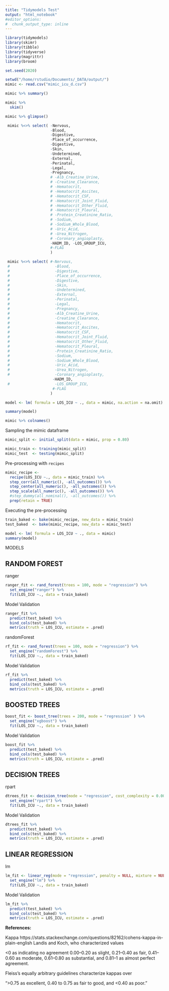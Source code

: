 ```yaml
---
title: "Tidymodels Test"
output: "html_notebook"
#editor_options: 
#  chunk_output_type: inline
---
```


```r
library(tidymodels)
library(skimr)
library(tibble)
library(tidyverse)
library(magrittr)
library(broom)
```

```r
set.seed(2020)
```

```r
setwd("/home/rstudio/Documents/_DATA/output/")
mimic <- read.csv("mimic_icu_d.csv")
```

```r
mimic %>% summary()
```

```r
mimic %>% 
  skim()
```

```r
mimic %>% glimpse()
```

```r
 mimic %<>% select( -Nervous, 
                    -Blood, 
                    -Digestive, 
                    -Place_of_occurrence, 
                    -Digestive,
                    -Skin, 
                    -Undetermined, 
                    -External,
                    -Perinatal, 
                    -Legal, 
                    -Pregnancy,
                    # -Alb_Creatine_Urine,
                    # -Creatine_Clearance,
                    # -Hematocrit,
                    # -Hematocrit_Ascites,
                    # -Hematocrit_CSF, 
                    # -Hematocrit_Joint_Fluid,   
                    # -Hematocrit_Other_Fluid, 
                    # -Hematocrit_Pleural,
                    # -Protein_Creatinine_Ratio, 
                    # -Sodium, 
                    # -Sodium_Whole_Blood, 
                    # -Uric_Acid, 
                    # -Urea_Nitrogen,
                    # -Coronary_angioplasty,
                    -HADM_ID, -LOS_GROUP_ICU,
                    #-FLAG
                    )
```

```r
 mimic %<>% select( #-Nervous, 
 #                    -Blood, 
 #                    -Digestive, 
 #                    -Place_of_occurrence, 
 #                    -Digestive,
 #                    -Skin, 
 #                    -Undetermined, 
 #                    -External,
 #                    -Perinatal, 
 #                    -Legal, 
 #                    -Pregnancy,
 #                    -Alb_Creatine_Urine,
 #                    -Creatine_Clearance,
 #                    -Hematocrit,
 #                    -Hematocrit_Ascites,
 #                    -Hematocrit_CSF, 
 #                    -Hematocrit_Joint_Fluid,   
 #                    -Hematocrit_Other_Fluid, 
 #                    -Hematocrit_Pleural,
 #                    -Protein_Creatinine_Ratio, 
 #                    -Sodium, 
 #                    -Sodium_Whole_Blood, 
 #                    -Uric_Acid, 
 #                    -Urea_Nitrogen,
 #                    -Coronary_angioplasty,
                     -HADM_ID, 
 #                    -LOS_GROUP_ICU,
                     #-FLAG
                    )
```


```r
model <- lm( formula = LOS_ICU ~ ., data = mimic, na.action = na.omit)

summary(model)
```

```r
mimic %>% colnames()
```

Sampling the mimic dataframe

```r
mimic_split <- initial_split(data = mimic, prop = 0.80)

mimic_train <- training(mimic_split)
mimic_test  <- testing(mimic_split)
```

Pre-processing with `recipes`

```r
mimic_recipe <- 
  recipe(LOS_ICU ~., data = mimic_train) %>%
  step_corr(all_numeric(), -all_outcomes()) %>% 
  step_center(all_numeric(), -all_outcomes()) %>% 
  step_scale(all_numeric(), -all_outcomes()) %>% 
  #step_dummy(all_nominal(), -all_outcomes()) %>% 
  prep(retain = TRUE)
```

Executing the pre-processing
```r
train_baked <- bake(mimic_recipe, new_data = mimic_train)
test_baked  <- bake(mimic_recipe, new_data = mimic_test)
```

```r
model <- lm( formula = LOS_ICU ~ ., data = mimic)
summary(model)
```


MODELS

RANDOM FOREST
---
ranger
```r
ranger_fit <- rand_forest(trees = 100, mode = "regression") %>% 
  set_engine("ranger") %>% 
  fit(LOS_ICU ~., data = train_baked)
```
Model Validation
```r
ranger_fit %>% 
  predict(test_baked) %>% 
  bind_cols(test_baked) %>% 
  metrics(truth = LOS_ICU, estimate = .pred)
```

randomForest
```r
rf_fit <- rand_forest(trees = 100, mode = "regression") %>% 
  set_engine("randomForest") %>% 
  fit(LOS_ICU ~., data = train_baked)
```
Model Validation
```r
rf_fit %>% 
  predict(test_baked) %>% 
  bind_cols(test_baked) %>% 
  metrics(truth = LOS_ICU, estimate = .pred)
```


BOOSTED TREES
---

```r
boost_fit <- boost_tree(trees = 200, mode = "regression" ) %>% 
  set_engine("xgboost") %>% 
  fit(LOS_ICU ~., data = train_baked)
```
Model Validation
```r
boost_fit %>% 
  predict(test_baked) %>% 
  bind_cols(test_baked) %>% 
  metrics(truth = LOS_ICU, estimate = .pred)
```


DECISION TREES
---
rpart
```r
dtrees_fit <- decision_tree(mode = "regression", cost_complexity = 0.0001, min_n = 5, tree_depth = 30) %>% 
  set_engine("rpart") %>% 
  fit(LOS_ICU ~., data = train_baked)
```
Model Validation
```r
dtrees_fit %>% 
  predict(test_baked) %>% 
  bind_cols(test_baked) %>% 
  metrics(truth = LOS_ICU, estimate = .pred)
```


LINEAR REGRESSION
---
lm
```r
lm_fit <- linear_reg(mode = "regression", penalty = NULL, mixture = NULL) %>% 
  set_engine("lm") %>% 
  fit(LOS_ICU ~., data = train_baked)
```


Model Validation
```r
lm_fit %>% 
  predict(test_baked) %>% 
  bind_cols(test_baked) %>% 
  metrics(truth = LOS_ICU, estimate = .pred)
```



__References:__

Kappa
https://stats.stackexchange.com/questions/82162/cohens-kappa-in-plain-english
Landis and Koch, who characterized values

 <0 as indicating no agreement
 0.00–0.20 as slight, 
 0.21–0.40 as fair, 
 0.41–0.60 as moderate, 
 0.61–0.80 as substantial, and 
 0.81–1 as almost perfect agreement. 

Fleiss's equally arbitrary guidelines characterize kappas over

">0.75 as excellent, 
 0.40 to 0.75 as fair to good, and 
<0.40 as poor."

